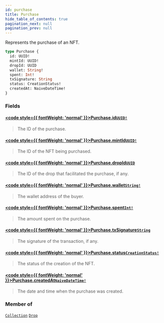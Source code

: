 ```yaml
---
id: purchase
title: Purchase
hide_table_of_contents: true
pagination_next: null
pagination_prev: null
---
```








Represents the purchase of an NFT.

```graphql
type Purchase {
  id: UUID!
  mintId: UUID!
  dropId: UUID
  wallet: String!
  spent: Int!
  txSignature: String
  status: CreationStatus!
  createdAt: NaiveDateTime!
}
```


### Fields

#### [<code style={{ fontWeight: 'normal' }}>Purchase.<b>id</b></code>](#)<Bullet />[`UUID!`](/api/scalars/uuid) <Badge class="secondary" text="non-null"/> <Badge class="secondary" text="scalar"/>
> The ID of the purchase.
> 

#### [<code style={{ fontWeight: 'normal' }}>Purchase.<b>mintId</b></code>](#)<Bullet />[`UUID!`](/api/scalars/uuid) <Badge class="secondary" text="non-null"/> <Badge class="secondary" text="scalar"/>
> The ID of the NFT being purchased.
> 

#### [<code style={{ fontWeight: 'normal' }}>Purchase.<b>dropId</b></code>](#)<Bullet />[`UUID`](/api/scalars/uuid) <Badge class="secondary" text="scalar"/>
> The ID of the drop that facilitated the purchase, if any.
> 

#### [<code style={{ fontWeight: 'normal' }}>Purchase.<b>wallet</b></code>](#)<Bullet />[`String!`](/api/scalars/string) <Badge class="secondary" text="non-null"/> <Badge class="secondary" text="scalar"/>
> The wallet address of the buyer.
> 

#### [<code style={{ fontWeight: 'normal' }}>Purchase.<b>spent</b></code>](#)<Bullet />[`Int!`](/api/scalars/int) <Badge class="secondary" text="non-null"/> <Badge class="secondary" text="scalar"/>
> The amount spent on the purchase.
> 

#### [<code style={{ fontWeight: 'normal' }}>Purchase.<b>txSignature</b></code>](#)<Bullet />[`String`](/api/scalars/string) <Badge class="secondary" text="scalar"/>
> The signature of the transaction, if any.
> 

#### [<code style={{ fontWeight: 'normal' }}>Purchase.<b>status</b></code>](#)<Bullet />[`CreationStatus!`](/api/enums/creation-status) <Badge class="secondary" text="non-null"/> <Badge class="secondary" text="enum"/>
> The status of the creation of the NFT.
> 

#### [<code style={{ fontWeight: 'normal' }}>Purchase.<b>createdAt</b></code>](#)<Bullet />[`NaiveDateTime!`](/api/scalars/naive-date-time) <Badge class="secondary" text="non-null"/> <Badge class="secondary" text="scalar"/>
> The date and time when the purchase was created.
> 



### Member of

[`Collection`](/api/objects/collection)  <Badge class="secondary" text="object"/><Bullet />[`Drop`](/api/objects/drop)  <Badge class="secondary" text="object"/>



